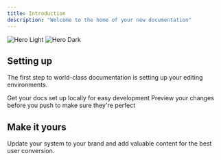 ```yaml
---
title: Introduction
description: "Welcome to the home of your new documentation"
---
```


<img alt="Hero Light" classname="block dark:hidden" src="/images/hero-light.svg" />

<img alt="Hero Dark" classname="hidden dark:block" src="/images/hero-dark.svg" />

## Setting up

The first step to world-class documentation is setting up your editing environments.

<CardGroup cols={2}>
  <Card title="Installation" icon="server" href="/quickstart">
    Get your docs set up locally for easy development
  </Card>

  <Card title="Setup your settings" icon="gear" href="/quickstart">
    Preview your changes before you push to make sure they're perfect
  </Card>
</CardGroup>

## Make it yours

Update your system to your brand and add valuable content for the best user conversion.